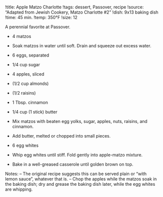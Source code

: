 !title: Apple Matzo Charlotte
!tags: dessert, Passover, recipe
!source: "Adapted from Jewish Cookery, Matzo Charlotte #2"
!dish: 9x13 baking dish
!time: 45 min.
!temp: 350°F
!size: 12

A perennial favorite at Passover.

* 4 matzos
- Soak matzos in water until soft. Drain and squeeze out excess water.

* 6 eggs, separated
* 1/4 cup sugar
* 4 apples, sliced
* (1/2 cup almonds)
* (1/2 raisins)
* 1 Tbsp. cinnamon
* 1/4 cup (1 stick) butter
- Mix matzos with beaten egg yolks, sugar, apples, nuts, raisins, and cinnamon.
- Add butter, melted or chopped into small pieces.

* 6 egg whites
- Whip egg whites until stiff. Fold gently into apple-matzo mixture.
- Bake in a well-greased casserole until golden brown on top.

Notes:
-- The original recipe suggests this can be served plain or "with lemon sauce", whatever that is.
-- Chop the apples while the matzos soak in the baking dish; dry and grease the baking dish later, while the egg whites are whipping.
